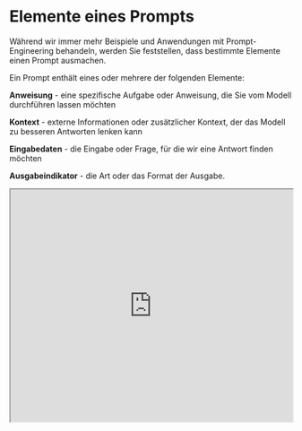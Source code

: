 
# Elemente eines Prompts

Während wir immer mehr Beispiele und Anwendungen mit Prompt-Engineering behandeln, werden Sie feststellen, dass bestimmte Elemente einen Prompt ausmachen.

Ein Prompt enthält eines oder mehrere der folgenden Elemente:

**Anweisung** - eine spezifische Aufgabe oder Anweisung, die Sie vom Modell durchführen lassen möchten

**Kontext** - externe Informationen oder zusätzlicher Kontext, der das Modell zu besseren Antworten lenken kann

**Eingabedaten** - die Eingabe oder Frage, für die wir eine Antwort finden möchten

**Ausgabeindikator** - die Art oder das Format der Ausgabe.

<iframe width="100%"
  height="415px"
  src="https://www.youtube.com/embed/kgBZhJnh-vk?si=-a-KvhmXFJMtAuCB" allow="accelerometer; autoplay; clipboard-write; encrypted-media; gyroscope; picture-in-picture"
  allowFullScreen
  />

Um die Elemente eines Prompts besser zu demonstrieren, hier ein einfaches Beispiel, das darauf abzielt, eine Textklassifizierungsaufgabe durchzuführen:

*Prompt*
```
Klassifizieren Sie den Text in neutral, negativ oder positiv
Text: Ich denke, das Essen war okay.
Stimmung:
```

Im obigen Beispielprompt entspricht die Anweisung der Klassifizierungsaufgabe, "Klassifizieren Sie den Text in neutral, negativ oder positiv". Die Eingabedaten entsprechen dem Teil "Ich denke, das Essen war okay." und der verwendete Ausgabeindikator ist "Stimmung:". Beachten Sie, dass dieses grundlegende Beispiel keinen Kontext verwendet, aber dieser kann auch als Teil des Prompts bereitgestellt werden. Beispielsweise kann der Kontext für dieses Textklassifizierungsprompt zusätzliche Beispiele sein, die als Teil des Prompts bereitgestellt werden, um dem Modell zu helfen, die Aufgabe besser zu verstehen und die Art der Ausgaben zu steuern, die Sie erwarten.

Sie benötigen nicht alle vier Elemente für einen Prompt und das Format hängt von der jeweiligen Aufgabe ab. Wir werden in kommenden Anleitungen auf konkretere Beispiele eingehen.
